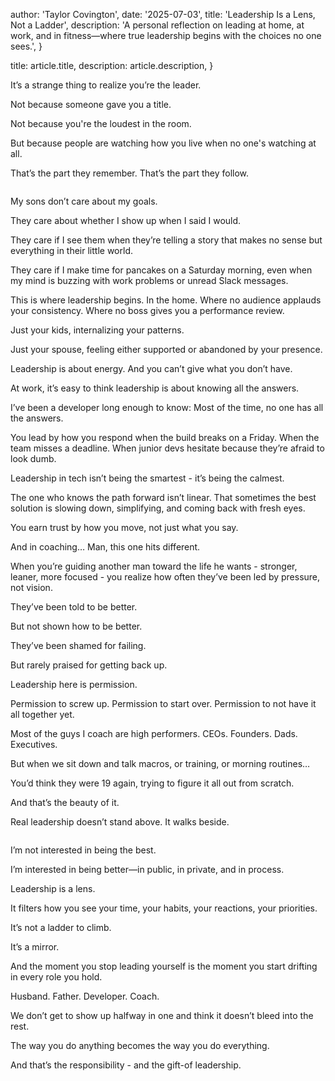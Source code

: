 
  author: 'Taylor Covington',
  date: '2025-07-03',
  title: 'Leadership Is a Lens, Not a Ladder',
  description:
    'A personal reflection on leading at home, at work, and in fitness—where true leadership begins with the choices no one sees.',
}

  title: article.title,
  description: article.description,
}


It’s a strange thing to realize you’re the leader.

Not because someone gave you a title.

Not because you're the loudest in the room.

But because people are watching how you live when no one's watching at all.

That’s the part they remember. That’s the part they follow.

<Image src={imageOne} alt="" />

My sons don’t care about my goals.

They care about whether I show up when I said I would.

They care if I see them when they’re telling a story that makes no sense but everything in their little world.

They care if I make time for pancakes on a Saturday morning, even when my mind is buzzing with work problems or unread Slack messages.

This is where leadership begins.
In the home.
Where no audience applauds your consistency.
Where no boss gives you a performance review.

Just your kids, internalizing your patterns.

Just your spouse, feeling either supported or abandoned by your presence.

Leadership is about energy.
And you can’t give what you don’t have.

At work, it’s easy to think leadership is about knowing all the answers.

I’ve been a developer long enough to know:
Most of the time, no one has all the answers.

You lead by how you respond when the build breaks on a Friday.
When the team misses a deadline.
When junior devs hesitate because they’re afraid to look dumb.

Leadership in tech isn’t being the smartest - it’s being the calmest.

The one who knows the path forward isn’t linear. That sometimes the best solution is slowing down, simplifying, and coming back with fresh eyes.

You earn trust by how you move, not just what you say.

And in coaching…
Man, this one hits different.

When you’re guiding another man toward the life he wants - stronger, leaner, more focused - you realize how often they’ve been led by pressure, not vision.

They’ve been told to be better.

But not shown how to be better.

They’ve been shamed for failing.

But rarely praised for getting back up.

Leadership here is permission.

Permission to screw up.
Permission to start over.
Permission to not have it all together yet.

Most of the guys I coach are high performers.
CEOs. Founders. Dads. Executives.

But when we sit down and talk macros, or training, or morning routines…

You’d think they were 19 again, trying to figure it all out from scratch.

And that’s the beauty of it.

Real leadership doesn’t stand above.
It walks beside.

<Image src={imageTwo} alt="" />


I’m not interested in being the best.

I’m interested in being better—in public, in private, and in process.

Leadership is a lens.

It filters how you see your time, your habits, your reactions, your priorities.

It’s not a ladder to climb.

It’s a mirror.

And the moment you stop leading yourself is the moment you start drifting in every role you hold.

Husband.
Father.
Developer.
Coach.

We don’t get to show up halfway in one and think it doesn’t bleed into the rest.

The way you do anything becomes the way you do everything.

And that’s the responsibility - and the gift-of leadership.

<div class="w-sm">
  <Image src={signatureImage} alt=""  />
</div>